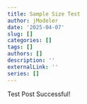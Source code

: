 ```yaml
---
title: Sample Size Test
author: jModeler
date: '2025-04-07'
slug: []
categories: []
tags: []
authors: []
description: ''
externalLink: ''
series: []
---
```


Test Post Successful!